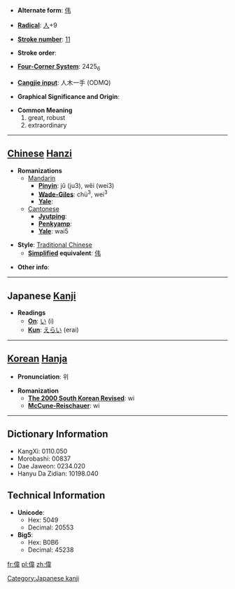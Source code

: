 * '''Alternate form''': [[伟]]

* '''[[Wiktionary:Chinese radical index| Radical]]''': [[Wiktionary:Chinese radical index 人|人]]+9

* '''[[Wiktionary:Chinese total strokes index|Stroke number]]''': [[Wiktionary:Chinese total strokes index 11|11]]

* '''Stroke order''': 

* '''[[Wiktionary:Chinese four corner index|Four-Corner System]]''': 2425<sub>6</sub>

* '''[[Wiktionary:Chinese Cangjie index|Cangjie input]]''': 人木一手 (ODMQ)

* '''Graphical Significance and Origin''': 

* '''Common Meaning'''
*#great, robust
*# extraordinary


----

== [[Chinese]] [[Hanzi]] ==

* '''Romanizations'''
** [[Mandarin]]
*** '''[[Pinyin]]''': jǔ (ju3), wěi (wei3)
*** '''[[Wade-Giles]]''': chü<sup>3</sup>, wei<sup>3</sup>
*** '''[[Yale]]''': 
**[[Cantonese]]
***'''[[Jyutping]]''':
***'''[[Penkyamp]]''': 
***'''[[Yale]]''': wai5

* '''Style''': [[Traditional Chinese]] 
** '''[[Simplified Chinese|Simplified]] equivalent''': [[伟]]

* '''Other info''': 

----

== Japanese [[Kanji]] ==

* '''Readings'''
** '''[[On]]''': [[い]] (i)
** '''[[Kun]]''': [[えらい]] (erai)

[[Category:Japanese kanji]]
----

== [[Korean]] [[Hanja]] ==

* '''Pronunciation''': 위

* '''Romanization'''
** '''[[The 2000 South Korean Revised Romanization|The 2000 South Korean Revised]]''': wi
** '''[[McCune-Reischauer]]''': wi

----

== Dictionary Information ==

* KangXi: 0110.050
* Morobashi: 00837
* Dae Jaweon: 0234.020
* Hanyu Da Zidian: 10198.040

== Technical Information ==

* '''Unicode''':
** Hex: 5049
** Decimal: 20553
* '''Big5''':
** Hex: B0B6
** Decimal: 45238
[[fr:偉]]
[[pl:偉]]
[[zh:偉]]